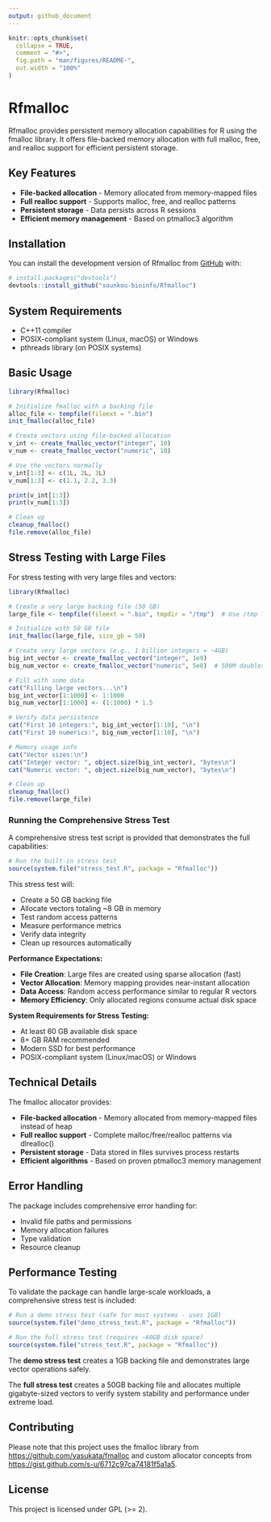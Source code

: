 ```yaml
---
output: github_document
---
```


```r
knitr::opts_chunk$set(
  collapse = TRUE,
  comment = "#>",
  fig.path = "man/figures/README-",
  out.width = "100%"
)
```

# Rfmalloc


Rfmalloc provides persistent memory allocation capabilities for R using the fmalloc library. It offers file-backed memory allocation with full malloc, free, and realloc support for efficient persistent storage.

## Key Features

- **File-backed allocation** - Memory allocated from memory-mapped files
- **Full realloc support** - Supports malloc, free, and realloc patterns  
- **Persistent storage** - Data persists across R sessions
- **Efficient memory management** - Based on ptmalloc3 algorithm

## Installation

You can install the development version of Rfmalloc from [GitHub](https://github.com/) with:

```r
# install.packages("devtools")
devtools::install_github("sounkou-bioinfo/Rfmalloc")
```

## System Requirements

- C++11 compiler
- POSIX-compliant system (Linux, macOS) or Windows
- pthreads library (on POSIX systems)

## Basic Usage

```r
library(Rfmalloc)

# Initialize fmalloc with a backing file
alloc_file <- tempfile(fileext = ".bin")
init_fmalloc(alloc_file)

# Create vectors using file-backed allocation
v_int <- create_fmalloc_vector("integer", 10)
v_num <- create_fmalloc_vector("numeric", 10)

# Use the vectors normally
v_int[1:3] <- c(1L, 2L, 3L)
v_num[1:3] <- c(1.1, 2.2, 3.3)

print(v_int[1:3])
print(v_num[1:3])

# Clean up
cleanup_fmalloc()
file.remove(alloc_file)
```

## Stress Testing with Large Files

For stress testing with very large files and vectors:

```r
library(Rfmalloc)

# Create a very large backing file (50 GB)
large_file <- tempfile(fileext = ".bin", tmpdir = "/tmp")  # Use /tmp for large files

# Initialize with 50 GB file
init_fmalloc(large_file, size_gb = 50)

# Create very large vectors (e.g., 1 billion integers = ~4GB)
big_int_vector <- create_fmalloc_vector("integer", 1e9)
big_num_vector <- create_fmalloc_vector("numeric", 5e8)  # 500M doubles = ~4GB

# Fill with some data
cat("Filling large vectors...\n")
big_int_vector[1:1000] <- 1:1000
big_num_vector[1:1000] <- (1:1000) * 1.5

# Verify data persistence
cat("First 10 integers:", big_int_vector[1:10], "\n")
cat("First 10 numerics:", big_num_vector[1:10], "\n")

# Memory usage info
cat("Vector sizes:\n")
cat("Integer vector: ", object.size(big_int_vector), "bytes\n")
cat("Numeric vector: ", object.size(big_num_vector), "bytes\n")

# Clean up
cleanup_fmalloc()
file.remove(large_file)
```

### Running the Comprehensive Stress Test

A comprehensive stress test script is provided that demonstrates the full capabilities:

```r
# Run the built-in stress test
source(system.file("stress_test.R", package = "Rfmalloc"))
```

This stress test will:

- Create a 50 GB backing file
- Allocate vectors totaling ~8 GB in memory
- Test random access patterns
- Measure performance metrics
- Verify data integrity
- Clean up resources automatically

**Performance Expectations:**

- **File Creation**: Large files are created using sparse allocation (fast)
- **Vector Allocation**: Memory mapping provides near-instant allocation
- **Data Access**: Random access performance similar to regular R vectors
- **Memory Efficiency**: Only allocated regions consume actual disk space

**System Requirements for Stress Testing:**

- At least 60 GB available disk space
- 8+ GB RAM recommended
- Modern SSD for best performance
- POSIX-compliant system (Linux/macOS) or Windows

## Technical Details

The fmalloc allocator provides:

- **File-backed allocation** - Memory allocated from memory-mapped files instead of heap
- **Full realloc support** - Complete malloc/free/realloc patterns via dlrealloc()  
- **Persistent storage** - Data stored in files survives process restarts
- **Efficient algorithms** - Based on proven ptmalloc3 memory management

## Error Handling

The package includes comprehensive error handling for:

- Invalid file paths and permissions
- Memory allocation failures  
- Type validation
- Resource cleanup

## Performance Testing

To validate the package can handle large-scale workloads, a comprehensive stress test is included:

```r
# Run a demo stress test (safe for most systems - uses 1GB)
source(system.file("demo_stress_test.R", package = "Rfmalloc"))

# Run the full stress test (requires ~60GB disk space)
source(system.file("stress_test.R", package = "Rfmalloc"))
```

The **demo stress test** creates a 1GB backing file and demonstrates large vector operations safely.

The **full stress test** creates a 50GB backing file and allocates multiple gigabyte-sized vectors to verify system stability and performance under extreme load.

## Contributing

Please note that this project uses the fmalloc library from [https://github.com/yasukata/fmalloc](https://github.com/yasukata/fmalloc) and custom allocator concepts from [https://gist.github.com/s-u/6712c97ca74181f5a1a5](https://gist.github.com/s-u/6712c97ca74181f5a1a5).

## License

This project is licensed under GPL (>= 2).
